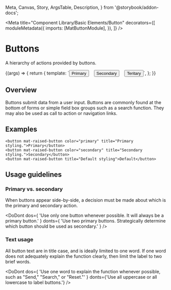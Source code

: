   Meta,
  Canvas,
  Story,
  ArgsTable,
  Description,
} from '@storybook/addon-docs';

<Meta
  title="Component Library/Basic Elements/Button"
  decorators={[
    moduleMetadata({
      imports: [MatButtonModule],
    }),
  ]}
/>

# Buttons

A hierarchy of actions provided by buttons.

<Canvas>
  <Story
    name="Variants"
    height={100}
    parameters={{
      design: {
        specUrl:
          'https://xd.adobe.com/spec/75ca41d4-040c-4b1d-6ff9-0430b7119cf0-03fb/screen/ea24fb1f-4b15-495f-8fe6-603d1ac538a4/Buttons',
        reviewUrl:
          'https://xd.adobe.com/view/75ca41d4-040c-4b1d-6ff9-0430b7119cf0-03fb/',
      },
    }}
  >
    {(args) => {
      return {
        template: `<button mat-raised-button color="primary">Primary</button><span style="margin-left:12px"></span>
        <button mat-raised-button color="secondary">Secondary</button><span style="margin-left:12px"></span>
        <button mat-raised-button color="teritary">Teritary</button>`,
      };
    }}
  </Story>
</Canvas>

## Overview

Buttons submit data from a user input. Buttons are commonly found at the bottom of forms or simple
field box groups such as a search function. They may also be used as call to action or navigation
links.

## Examples

```
<button mat-raised-button color="primary" title="Primary styling.">Primary</button>
<button mat-raised-button color="secondary" title="Secondary styling.">Secondary</button>
<button mat-raised-button title="Default styling">Default</button>
```

## Usage guidelines

### Primary vs. secondary

When buttons appear side-by-side, a decision must be made about which is the primary and secondary
action.

<DoDont
  dos={
    'Use only one button whenever possible. It will always be a primary button.'
  }
  donts={
    'Use two primary buttons. Strategically determine which button should be used as secondary.'
  }
/>

### Text usage

All button text are in title case, and is ideally limited to one word. If one word does not adequately explain the function clearly, then limit the label to two brief words.

<DoDont
  dos={
    'Use one word to explain the function whenever possible, such as "Send," "Search," or "Reset."'
  }
  donts={'Use all uppercase or all lowercase to label buttons.'}
/>
